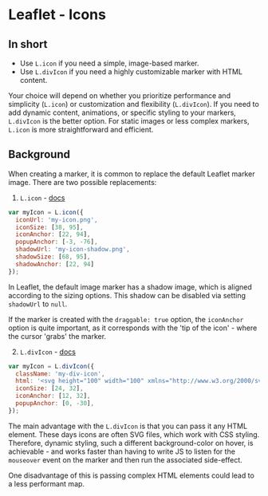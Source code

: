 
<Meta title="Leaflet - Icons" />

# Leaflet - Icons

## In short

- Use `L.icon` if you need a simple, image-based marker.
- Use `L.divIcon` if you need a highly customizable marker with HTML content.

Your choice will depend on whether you prioritize performance and simplicity (`L.icon`) or customization and flexibility (`L.divIcon`). If you need to add dynamic content, animations, or specific styling to your markers, `L.divIcon` is the better option. For static images or less complex markers, `L.icon` is more straightforward and efficient.

## Background

When creating a marker, it is common to replace the default Leaflet marker image. There are two possible replacements:

1. `L.icon` - [docs](https://leafletjs.com/reference.html#icon)

```js
var myIcon = L.icon({
  iconUrl: 'my-icon.png',
  iconSize: [38, 95],
  iconAnchor: [22, 94],
  popupAnchor: [-3, -76],
  shadowUrl: 'my-icon-shadow.png',
  shadowSize: [68, 95],
  shadowAnchor: [22, 94]
});
```

In Leaflet, the default image marker has a shadow image, which is aligned according to the sizing options. This shadow can be disabled via setting `shadowUrl` to `null`.

If the marker is created with the `draggable: true` option, the `iconAnchor` option is quite important, as it corresponds with the 'tip of the icon' - where the cursor 'grabs' the marker.

2. `L.divIcon` - [docs](https://leafletjs.com/reference.html#divicon)

```js
var myIcon = L.divIcon({
  className: 'my-div-icon',
  html: '<svg height="100" width="100" xmlns="http://www.w3.org/2000/svg"><circle r="45" cx="50" cy="50" stroke="green" stroke-width="3" fill="red" /></svg>',
  iconSize: [24, 32],
  iconAnchor: [12, 32],
  popupAnchor: [0, -30],
});
```

The main advantage with the `L.divIcon` is that you can pass it any HTML element. These days icons are often SVG files, which work with CSS styling. Therefore, dynamic styling, such a different background-color on hover, is achievable - and works faster than having to write JS to listen for the `mouseover` event on the marker and then run the associated side-effect.

One disadvantage of this is passing complex HTML elements could lead to a less performant map.
